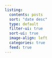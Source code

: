 ```yaml
---
listing:
  contents: posts
  sort: "date desc"
  type: default
  filter-ui: true
  sort-ui: true
  image-align: left
  categories: true
  feed: true
---
```

